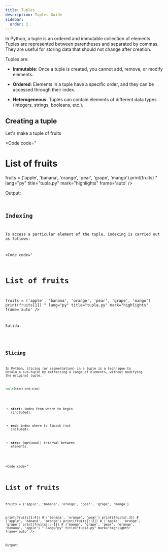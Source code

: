 ```yaml
---
title: Tuples
description: Tuples Guide
sidebar:
  order: 2
---
```



In Python, a tuple is an ordered and immutable collection of elements. Tuples are represented between parentheses and separated by commas. They are useful for storing data that should not change after creation.

Tuples are:

- **Immutable**: Once a tuple is created, you cannot add, remove, or modify elements.

- **Ordered**: Elements in a tuple have a specific order, and they can be accessed through their index.

- **Heterogeneous**: Tuples can contain elements of different data types (integers, strings, booleans, etc.).

## Creating a tuple

Let's make a tuple of fruits

<Code 
code="
# List of fruits
fruits = ('apple', 'banana', 'orange', 'pear', 'grape', 'mango')
print(fruits)
"
lang="py" 
title="tupla.py" 
mark="highlights"
frame='auto' />

Output:

<Code 
code="
('apple', 'banana', 'orange', 'pear', 'grape', 'mango')
"
title="terminal" 
mark="highlights"
frame='terminal' />

## Indexing

To access a particular element of the tuple, indexing is carried out as follows:

<Code 
code="
# List of fruits
fruits = ('apple', 'banana', 'orange', 'pear', 'grape', 'mango')
print(fruits[1])
"
lang="py" 
title="tupla.py" 
mark="highlights"
frame='auto' />

Salida:

<Code 
code="
banana
"
title="terminal" 
mark="highlights"
frame='terminal' />

## Slicing

In Python, slicing (or segmentation) in a tuple is a technique to obtain a sub-tuple by extracting a range of elements, without modifying the original tuple.

```python
tuple[start:end:step]

```
- **start**: index from where to begin (included).

- **end**: index where to finish (not included).

- **step**: (optional) interval between elements.

<Code 
code="
# List of fruits
fruits = ('apple', 'banana', 'orange', 'pear', 'grape', 'mango')

print(fruits[1:4])     # ('banana', 'orange', 'pear')
print(fruits[:3])      # ('apple', 'banana', 'orange')
print(fruits[::2])     # ('apple', 'orange', 'grape')
print(fruits[::-1])    # ('mango', 'grape', 'pear', 'orange', 'banana', 'apple')
"
lang="py" 
title="tupla.py" 
mark="highlights"
frame='auto' />

Output:

<Code 
code="
('banana', 'orange', 'pear')
('apple', 'banana', 'orange')
('apple', 'orange', 'grape')
('mango', 'grape', 'pear', 'orange', 'banana', 'apple') 
"
title="terminal" 
mark="highlights"
frame='terminal' />



